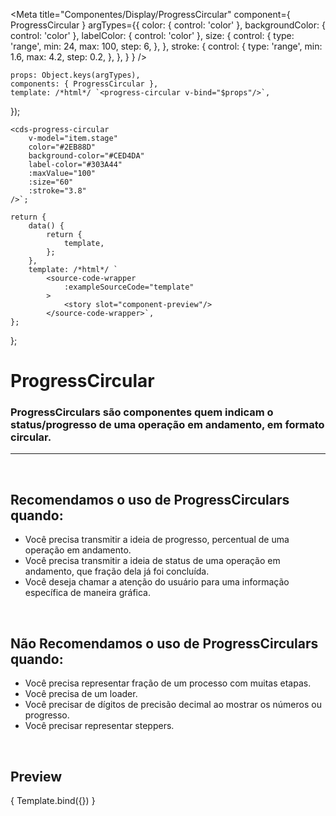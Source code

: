 
<Meta
	title="Componentes/Display/ProgressCircular"
	component={ ProgressCircular }
	argTypes={{
		color: { control: 'color' },
		backgroundColor: { control: 'color' },
		labelColor: { control: 'color' },
		size: { control: 
			{
				type: 'range',
				min: 24,
				max: 100,
				step: 6,
			},
		},
		stroke: { control: 
			{
				type: 'range',
				min: 1.6,
				max: 4.2,
				step: 0.2,
			},
		},
	}
}
/>

	props: Object.keys(argTypes),
	components: { ProgressCircular },
	template: /*html*/ `<progress-circular v-bind="$props"/>`,
});

	<cds-progress-circular
		v-model="item.stage"
		color="#2EB88D"
		background-color="#CED4DA"
		label-color="#303A44"
		:maxValue="100"
		:size="60"
		:stroke="3.8"
	/>`;

	return {
		data() {
			return {
				template,
			};
		},
		template: /*html*/ `
			<source-code-wrapper
				:exampleSourceCode="template"
			>
				<story slot="component-preview"/>
			</source-code-wrapper>`,
	};
};

# ProgressCircular

### ProgressCirculars são componentes quem indicam o status/progresso de uma operação em andamento, em formato circular.
---
<br />

## Recomendamos o uso de ProgressCirculars quando:
- Você precisa transmitir a ideia de progresso, percentual de uma operação em andamento.
- Você precisa transmitir a ideia de status de uma operação em andamento, que fração dela já foi concluída.
- Você deseja chamar a atenção do usuário para uma informação específica de maneira gráfica.

<br />

## Não Recomendamos o uso de ProgressCirculars quando:
- Você precisa representar fração de um processo com muitas etapas.
- Você precisa de um loader.
- Você precisar de dígitos de precisão decimal ao mostrar os números ou progresso.
- Você precisar representar steppers.

<br />

## Preview

<Canvas>
	<Story
		name="Progress circular"
		decorators={[docsDecorator]}
		args={{
			size: 60,
			value: 10,
			stroke: 3.8,
		}}
	>
		{ Template.bind({}) }
	</Story>
</Canvas>

<ArgsTable story="Progress circular" />
